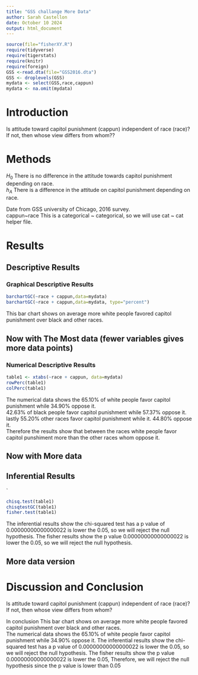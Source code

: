 ```yaml
---
title: "GSS challange More Data"
author: Sarah Castellon  
date: October 10 2024  
output: html_document
---
```




```r
source(file="fisherXY.R")
require(tidyverse)
require(tigerstats)
require(knitr)
require(foreign)
GSS <-read.dta(file="GSS2016.dta")
GSS <- droplevels(GSS)
mydata <- select(GSS,race,cappun)
mydata <- na.omit(mydata)
```

# Introduction

<!--In this section you explain what you are trying to show.  Where did the data come from?  What is the research or other question you are trying to answer?.  If you skimp in this section expect to be marked down in your grade. Paint a picture of the project a couple of paragraphs is expected!-->

Is attitude toward capitol punishment (cappun) independent of race (race)?
If not, then whose view differs from whom??

# Methods

$H_0$ There is no difference in the attitude towards capitol punishment depending on race.  
$h_A$ There is a difference in the attitude on capitol punishment depending on race.  

Date from GSS university of Chicago, 2016 survey.  
cappun~race
This is a categorical ~ categorical, so we will use cat ~ cat helper file.  

<!--Decide on your methods:  use "variable analysis" or other appropriate descriptors.  Make sure to choose at least one graphical method and at least one numerical method. Discuss what data manipulations may be needed for example subsetting or other binning procedures and what sort of graphical displays and inferential tools will be used!-->

# Results

<!--Divide this section into two sub-sections:  One for your descriptive  results and one for your inferential results.!-->

## Descriptive Results

### Graphical Descriptive Results

<!--Graphical results here.  Make sure to show your code.  Provide appropriate labels for axes, giving units if possible, and provide a good title for the graph, too.  Use the graphical results to describe the patterns if any that exist in the data as focused toward the research question. Bottom line is to explain the features of the graph that are relevant to conforming or departing to what is expected by your null hypothesis !-->

```r
barchartGC(~race + cappun,data=mydata)
barchartGC(~race + cappun,data=mydata, type="percent")

```

This bar chart shows on average more white people favored capitol punishment over black and other races.  

## Now with The Most data (fewer variables gives more data points)


### Numerical Descriptive Results

<!--Numerical results go here. Use the numerical results to describe the patterns if any that exist in the data as focused toward the research question!-->

```r
table1 <- xtabs(~race + cappun, data=mydata)
rowPerc(table1)
colPerc(table1)
```

The numerical data shows the 65.10% of white people favor capitol punishment while 34.90% oppose it.  
42.63% of black people favor capitol punishment while 57.37% oppose it.  
lastly 55.20% other races favor capitol punishment while  it. 44.80% oppose it.  
Therefore the results show that between the races white people favor capitol punshiment more than the other races whom oppose it.   

## Now with More data



## Inferential Results

<!--State hypothesis clearly.  Make sure your discussion of the inferential test covers all the aspects that the test output produces, such as test statistic, p-value etc.  Make a decision about the null hypothesis, explain the assumptions on which the selected test/procedure was based, and why the chosen procedure satisfys the assumptions and is appropriate to answer the research question!-->

`

```r
chisq.test(table1)
chisqtestGC(table1)
fisher.test(table1)
```

The inferential results show the chi-squared test has a p value of 0.00000000000000022 is lower the 0.05, so we will reject the null hypothesis. 
The fisher results show the p value 0.00000000000000022 is lower the 0.05, so we will reject the null hypothesis.   

## More data version


# Discussion and Conclusion

<!--Discussion and conclusion here.  If you found a relationship be sure to consider whether the relationship occurs because one of the variavbles causes the other, or whether they perhasps are related for some other reason.  Watch the chapter 6 videos from the GeorgeTown videos collection.!-->

Is attitude toward capitol punishment (cappun) independent of race (race)?
If not, then whose view differs from whom?  

In conclusion 
This bar chart shows on average more white people favored capitol punishment over black and other races.  
The numerical data shows the 65.10% of white people favor capitol punishment while 34.90% oppose it.
The inferential results show the chi-squared test has a p value of 0.00000000000000022 is lower the 0.05, so we will reject the null hypothesis. 
The fisher results show the p value 0.00000000000000022 is lower the 0.05, 
Therefore, we will reject the null hypothesis since the p value is lower than 0.05

